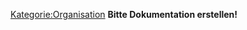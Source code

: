 [[Kategorie:Organisation]]
'''Bitte Dokumentation erstellen!'''



{{PluginInfo
|plugin=ch.elexis.agenda
| name=Elexis-Agenda
| description=Mehrplatz- und Mehrbenutzerfähige Agenda mit mehreren Views
| category=feature
| license=EPL
| first_commit_date=2007-06-24
| first_commit_author=rgw_ch
| responsible=support@medelexis.ch
| type=Organisation


}}